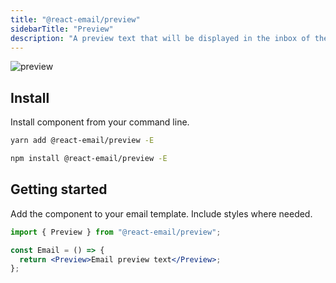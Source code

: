 ```yaml
---
title: "@react-email/preview"
sidebarTitle: "Preview"
description: "A preview text that will be displayed in the inbox of the recipient."
---
```



<img
  className="rounded-md"
  src="/images/components/preview.png"
  alt="preview"
/>

## Install

Install component from your command line.

<CodeGroup>

```sh yarn
yarn add @react-email/preview -E
```

```sh npm
npm install @react-email/preview -E
```

</CodeGroup>

## Getting started

Add the component to your email template. Include styles where needed.

```jsx
import { Preview } from "@react-email/preview";

const Email = () => {
  return <Preview>Email preview text</Preview>;
};
```

<Support />

<License />
